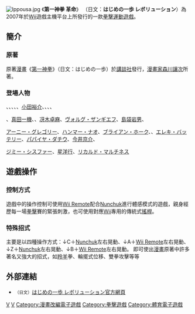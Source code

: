 {{Infobox animanga/Headerofja
|title= ''第一神拳 革命''
|image= Hajimenoippo.jpg
|size= 250px
|japanese= はじめの一歩 レボリューション
|english=Victorious Boxers Revolution
}}
{{Infobox animanga/Game
|Genre=[[體育類遊戲|運動遊戲]]
|Plat=[[Wii|Wii]]
|Dev=有限会社Grand Prix
|Date={{flagicon|Japan}} 2007年6月21日<br />{{flagicon|USA}} 2007年10月16日
|Play=單人故事，雙人對戰
}}
{{Infobox animanga/Footerofja}}
[[File:Ippousa.jpg|right]]
《'''第一神拳 革命'''》 （日文：'''はじめの一歩 レボリューション'''）為2007年於[[Wii|Wii]]遊戲主機平台上所發行的一款[[拳擊|拳擊]][[運動遊戲|運動遊戲]]。

== 簡介 ==

=== 原著 ===

原著[[漫畫|漫畫]]《[[第一神拳|第一神拳]]》（日文：はじめの一歩）於[[講談社|講談社]]發行，[[漫畫家|漫畫家]][[森川讓次|森川讓次]]所著。

=== 登場人物 ===

{{link-ja|幕之內一步|幕之内一歩}}、{{link-ja|坂垣學|板垣学}}、{{link-ja|青木勝|青木勝}}、{{link-ja|木村達也|木村達也}}、{{link-ja|宮田一郎|宮田一郎}}、[[小田裕介|小田裕介]]、{{link-ja|速水龍一|速水龍一}}、{{link-ja|鷹村守|鷹村守}}、{{link-ja|間柴了|間柴了}}、

{{link-ja|千堂武士|千堂武士}}、[[真田一機|真田一機]]、{{link-ja|伊達英二|伊達英二}}、[[冴木卓麻|冴木卓麻]]、[[ヴォルグ・ザンギエフ|ヴォルグ・ザンギエフ]]、[[島袋岩男|島袋岩男]]、

[[アーニー・グレゴリー|アーニー・グレゴリー]]、[[ハンマー・ナオ|ハンマー・ナオ]]、[[ブライアン・ホーク|ブライアン・ホーク]]、{{link-ja|澤村龍平|沢村竜平}}、[[エレキ・バッテリー|エレキ・バッテリー]]、[[パパイヤ・ダチウ|パパイヤ・ダチウ]]、[[今井京介|今井京介]]、

[[ジミー・シスファー|ジミー・シスファー]]、[[星洋行|星洋行]]、[[リカルド・マルチネス|リカルド・マルチネス]]

== 遊戲操作 ==

=== 控制方式 ===
遊戲中的操作控制可使用[[Wii_Remote|Wii Remote]]配合[[Nunchuk|Nunchuk]]進行體感模式的遊戲，親身經歷每一場[[拳擊|拳擊]]賽的緊張刺激，也可使用對應[[Wii|Wii]]專用的傳統式[[搖桿|搖桿]]。

=== 特殊招式 ===
主要是以四種操作方式：↓C＋[[Nunchuk|Nunchuk]]左右晃動、↓A＋[[Wii_Remote|Wii Remote]]左右晃動、↓Z＋[[Nunchuk|Nunchuk]]左右晃動、↓B＋[[Wii_Remote|Wii Remote]]左右晃動。
即可使出[[漫畫|漫畫]]原著中許多著名又強大的招式，如[[羚羊|羚羊]]拳、輪擺式位移、雙拳攻擊等等

== 外部連結 == 
*<span style="font-size:smaller;">（日文）</span>[https://web.archive.org/web/20080228095032/http://www.aqi.co.jp/product/ippo/ はじめの一歩 レボリューション官方網頁]

[[Category:Wii遊戲|V]]
[[Category:2007年电子游戏|V]]
[[Category:漫畫改編電子遊戲|Category:漫畫改編電子遊戲]]
[[Category:拳擊遊戲|Category:拳擊遊戲]]
[[Category:體育電子遊戲|Category:體育電子遊戲]]


{{CVG-stub}}